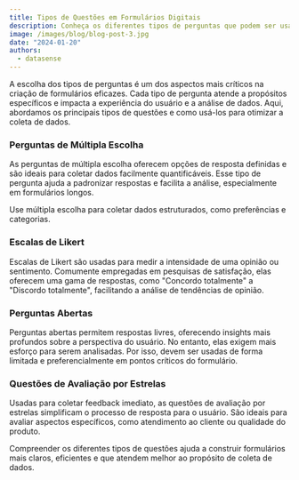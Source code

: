 ```yaml
---
title: Tipos de Questões em Formulários Digitais
description: Conheça os diferentes tipos de perguntas que podem ser usadas em formulários e quando usá-los.
image: /images/blog/blog-post-3.jpg
date: "2024-01-20"
authors:
  - datasense
---
```


A escolha dos tipos de perguntas é um dos aspectos mais críticos na criação de formulários eficazes. Cada tipo de pergunta atende a propósitos específicos e impacta a experiência do usuário e a análise de dados. Aqui, abordamos os principais tipos de questões e como usá-los para otimizar a coleta de dados.

### Perguntas de Múltipla Escolha

As perguntas de múltipla escolha oferecem opções de resposta definidas e são ideais para coletar dados facilmente quantificáveis. Esse tipo de pergunta ajuda a padronizar respostas e facilita a análise, especialmente em formulários longos.

<Callout>
  Use múltipla escolha para coletar dados estruturados, como preferências e categorias.
</Callout>

### Escalas de Likert

Escalas de Likert são usadas para medir a intensidade de uma opinião ou sentimento. Comumente empregadas em pesquisas de satisfação, elas oferecem uma gama de respostas, como "Concordo totalmente" a "Discordo totalmente", facilitando a análise de tendências de opinião.

### Perguntas Abertas

Perguntas abertas permitem respostas livres, oferecendo insights mais profundos sobre a perspectiva do usuário. No entanto, elas exigem mais esforço para serem analisadas. Por isso, devem ser usadas de forma limitada e preferencialmente em pontos críticos do formulário.

### Questões de Avaliação por Estrelas

Usadas para coletar feedback imediato, as questões de avaliação por estrelas simplificam o processo de resposta para o usuário. São ideais para avaliar aspectos específicos, como atendimento ao cliente ou qualidade do produto.

Compreender os diferentes tipos de questões ajuda a construir formulários mais claros, eficientes e que atendem melhor ao propósito de coleta de dados.
